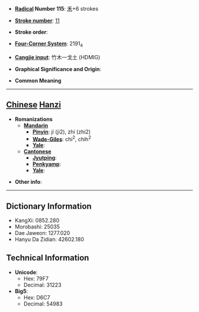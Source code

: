 * '''[[Wiktionary:Chinese radical index| Radical]] Number 115''': [[Wiktionary:Chinese radical index 禾|禾]]+6 strokes

* '''[[Wiktionary:Chinese total strokes index|Stroke number]]''': [[Wiktionary:Chinese total strokes index 11|11]]

* '''Stroke order''': 

* '''[[Wiktionary:Chinese four corner index|Four-Corner System]]''': 2191<sub>4</sub>

* '''[[Wiktionary:Chinese Cangjie index|Cangjie input]]''': 竹木一戈土 (HDMIG)

* '''Graphical Significance and Origin''': 

* '''Common Meaning'''

----

== [[Chinese]] [[Hanzi]] ==

* '''Romanizations'''
** '''[[Mandarin]]'''
*** '''[[Pinyin]]''': jí (ji2), zhí (zhi2)
*** '''[[Wade-Giles]]''': chi<sup>2</sup>, chih<sup>2</sup>
*** '''[[Yale]]''': 
** '''[[Cantonese]]'''
*** '''[[Jyutping]]''':
*** '''[[Penkyamp]]''': 
*** '''[[Yale]]''': 

* '''Other info''': 

----

== Dictionary Information ==

* KangXi: 0852.280
* Morobashi: 25035
* Dae Jaweon: 1277.020
* Hanyu Da Zidian: 42602.180

== Technical Information ==

* '''Unicode''':
** Hex: 79F7
** Decimal: 31223
* '''Big5''':
** Hex: D6C7
** Decimal: 54983